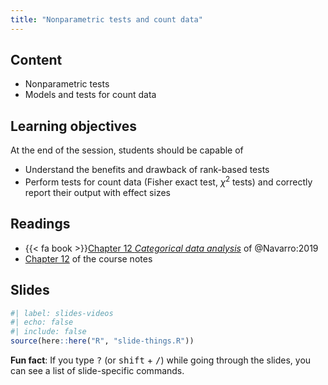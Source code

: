 ```yaml
---
title: "Nonparametric tests and count data"
---
```


## Content

- Nonparametric tests
- Models and tests for count data


## Learning objectives

At the end of the session, students should be capable of

- Understand the benefits and drawback of rank-based tests
- Perform tests for count data (Fisher exact test, $\chi^2$ tests) and correctly report their output with effect sizes



## Readings

- {{< fa book >}}[Chapter 12 *Categorical data analysis*](https://learningstatisticswithr.com/book/chisquare.html) of @Navarro:2019
-  [Chapter 12](https://lbelzile.github.io/math80667a/12-nonparametric.html) of the course notes


## Slides

```r
#| label: slides-videos
#| echo: false
#| include: false
source(here::here("R", "slide-things.R"))
```

<!--

```r
slide_buttons("/slides/13-slides")
# slide_tabs(slide_details, "/slides/11-slides.html")
```

```r
xaringanExtra::embed_xaringan(
  url = "/slides/13-slides.html",
  ratio = "16:9"
)
```

-->


:::{.callout-tip}
**Fun fact**: If you type <kbd>?</kbd> (or <kbd>shift</kbd> + <kbd>/</kbd>) while going through the slides, you can see a list of slide-specific commands.
:::

